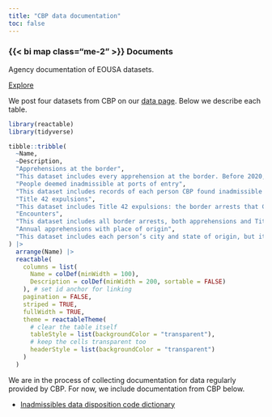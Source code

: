 ```yaml
---
title: "CBP data documentation"
toc: false
---
```


::: {.grid}

::: {.g-col-12 .g-col-md-4 .g-col-lg-4}

### {{< bi map class="me-2" >}} Documents

Agency documentation of EOUSA datasets. 

[Explore](/docs/eousa/documents.html){.btn-action-primary .btn-action .btn .btn-outline-primary .btn-sm role="button"} 

:::

:::

We post four datasets from CBP on our [data page](/data/cbp.html). Below we describe each table.

```r
library(reactable)
library(tidyverse)

tibble::tribble(
  ~Name,
  ~Description,
  "Apprehensions at the border",
  "This dataset includes every apprehension at the border. Before 2020, all border arrests were apprehensions, and these files therefore include all arrests for those years. With the onset of the Title 42 pandemic expulsions program, some border arrests led to expulsions, which CBP does not categorize as apprehensions.",
  "People deemed inadmissible at ports of entry",
  "This dataset includes records of each person CBP found inadmissible at a port of entry. These are mostly asylum seekers.",
  "Title 42 expulsions",
  "This dataset includes Title 42 expulsions: the border arrests that CBP does not categorize as apprehensions.",
  "Encounters",
  "This dataset includes all border arrests, both apprehensions and Title 42 expulsions. Notice, however, that it exists currently only for a relatively short period.",
  "Annual apprehensions with place of origin",
  "This dataset includes each person’s city and state of origin, but it lacks precise dates for each apprehension (it shows only the fiscal year), limiting its use. The file names suggest that these files only contain family apprehensions, but they actually contain all apprehensions."
) |>
  arrange(Name) |>
  reactable(
    columns = list(
      Name = colDef(minWidth = 100),
      Description = colDef(minWidth = 200, sortable = FALSE)
    ), # set id anchor for linking
    pagination = FALSE,
    striped = TRUE,
    fullWidth = TRUE,
    theme = reactableTheme(
      # clear the table itself
      tableStyle = list(backgroundColor = "transparent"),
      # keep the cells transparent too
      headerStyle = list(backgroundColor = "transparent")
    )
  )
```

We are in the process of collecting documentation for data regularly provided by CBP. For now, we include documentation from CBP below.

- [Inadmissibles data disposition code dictionary](https://ucla.box.com/shared/static/lhnuflx0nreiqapxvoi7zl0yan1u03g2.pdf)
